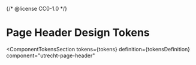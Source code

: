 {/* @license CC0-1.0 */}


<Meta id="css-page-header--tokens" title="CSS Component/Page Header/Design Tokens" />

# Page Header Design Tokens

<ComponentTokensSection
  tokens={tokens}
  definition={tokensDefinition}
  component="utrecht-page-header"
></ComponentTokensSection>
